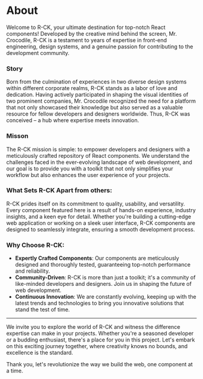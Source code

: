 
<Meta title="About" />

# About

Welcome to R-CK, your ultimate destination for top-notch React components! Developed by the creative mind behind the screen, Mr. Crocodile, R-CK is a testament to years of expertise in front-end engineering, design systems, and a genuine passion for contributing to the development community.

### Story

Born from the culmination of experiences in two diverse design systems within different corporate realms, R-CK stands as a labor of love and dedication. Having actively participated in shaping the visual identities of two prominent companies, Mr. Crocodile recognized the need for a platform that not only showcased their knowledge but also served as a valuable resource for fellow developers and designers worldwide. Thus, R-CK was conceived – a hub where expertise meets innovation.

### Misson

The R-CK mission is simple: to empower developers and designers with a meticulously crafted repository of React components. We understand the challenges faced in the ever-evolving landscape of web development, and our goal is to provide you with a toolkit that not only simplifies your workflow but also enhances the user experience of your projects.

### What Sets R-CK Apart from others:

R-CK prides itself on its commitment to quality, usability, and versatility. Every component featured here is a result of hands-on experience, industry insights, and a keen eye for detail. Whether you're building a cutting-edge web application or working on a sleek user interface, R-CK components are designed to seamlessly integrate, ensuring a smooth development process.

### Why Choose R-CK:

- **Expertly Crafted Components**: Our components are meticulously designed and thoroughly tested, guaranteeing top-notch performance and reliability.
- **Community-Driven**: R-CK is more than just a toolkit; it's a community of like-minded developers and designers. Join us in shaping the future of web development.
- **Continuous Innovation**: We are constantly evolving, keeping up with the latest trends and technologies to bring you innovative solutions that stand the test of time.

---

We invite you to explore the world of R-CK and witness the difference expertise can make in your projects.
Whether you're a seasoned developer or a budding enthusiast, there's a place for you in this project.
Let's embark on this exciting journey together, where creativity knows no bounds, and excellence is the standard.

Thank you, let's revolutionize the way we build the web, one component at a time.
